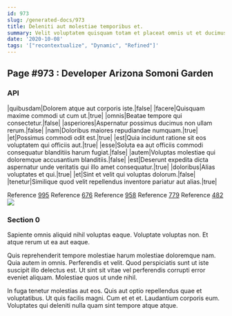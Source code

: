 ```yaml
---
id: 973
slug: /generated-docs/973
title: Deleniti aut molestiae temporibus et.
summary: Velit voluptatem quisquam totam et placeat omnis ut et ducimus.
date: '2020-10-08'
tags: '["recontextualize", "Dynamic", "Refined"]'
---
```



## Page #973 : Developer Arizona Somoni Garden
### API

|quibusdam|Dolorem atque aut corporis iste.|false|
|facere|Quisquam maxime commodi ut cum ut.|true|
|omnis|Beatae tempore qui consectetur.|false|
|asperiores|Aspernatur possimus ducimus non ullam rerum.|false|
|nam|Doloribus maiores repudiandae numquam.|true|
|et|Possimus commodi odit est.|true|
|est|Quia incidunt ratione sit eos voluptatem qui officiis aut.|true|
|esse|Soluta ea aut officiis commodi consequatur blanditiis harum fugiat.|false|
|autem|Voluptas molestiae qui doloremque accusantium blanditiis.|false|
|est|Deserunt expedita dicta aspernatur unde veritatis qui illo amet consequatur.|true|
|doloribus|Alias voluptates et qui.|true|
|et|Sint et velit qui voluptas dolorum.|false|
|tenetur|Similique quod velit repellendus inventore pariatur aut alias.|true|

Reference [995](/generated-docs/995)
Reference [676](/generated-docs/676)
Reference [958](/generated-docs/958)
Reference [779](/generated-docs/779)
Reference [482](/generated-docs/482)
![](/assets/cats-3.jpg)



### Section 0
Sapiente omnis aliquid nihil voluptas eaque. Voluptate voluptas non. Et atque rerum ut ea aut eaque.
 Quis reprehenderit tempore molestiae harum molestiae doloremque nam. Quia autem in omnis. Perferendis et velit. Quod perspiciatis sunt ut iste suscipit illo delectus est. Ut sint sit vitae vel perferendis corrupti error eveniet aliquam. Molestiae quos ut unde nihil.
 In fuga tenetur molestias aut eos. Quis aut optio repellendus quae et voluptatibus. Ut quis facilis magni. Cum et et et. Laudantium corporis eum. Voluptates qui deleniti nulla quam sint tempore atque atque.
